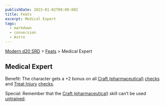 ```yaml
---
publishDate: 2023-01-02T00:00:00Z
title: Feats
excerpt: Medical Expert
tags:
  - markdown
  - conversion
  - Astro
---
```


[Modern d20 SRD](/#modernD20) > [Feats](modern-d20-srd-feats-index) > Medical Expert

## Medical Expert

Benefit: The character gets a +2 bonus on all [Craft (pharmaceutical)](modern-d20-srd-skills-craft-pharmaceutical)
[checks](modern-d20-srd-skills-skill-basics-php#skill-check-index) and [Treat Injury](modern-d20-srd-skills-treat-injury) [checks](modern-d20-srd-skills-skill-basics-php#skill-check-index).

Special: Remember that the [Craft (pharmaceutical)](modern-d20-srd-skills-craft-pharmaceutical) skill can’t be used [untrained](modern-d20-srd-skills-skill-basics).

